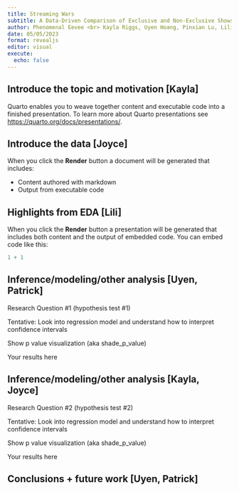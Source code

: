 ```yaml
---
title: Streaming Wars
subtitle: A Data-Driven Comparison of Exclusive and Non-Exclusive Shows on Popular Streaming Platforms
author: Phenomenal Eevee <br> Kayla Riggs, Uyen Hoang, Pinxian Lu, Lili Mkrtchyan, Joyce Chen 
date: 05/05/2023
format: revealjs
editor: visual
execute:
  echo: false
---
```


## Introduce the topic and motivation \[Kayla\]

Quarto enables you to weave together content and executable code into a finished presentation. To learn more about Quarto presentations see <https://quarto.org/docs/presentations/>.

## Introduce the data \[Joyce\]

When you click the **Render** button a document will be generated that includes:

-   Content authored with markdown
-   Output from executable code

## Highlights from EDA \[Lili\]

When you click the **Render** button a presentation will be generated that includes both content and the output of embedded code. You can embed code like this:

```r
1 + 1
```

## Inference/modeling/other analysis \[Uyen, Patrick\]

Research Question #1 (hypothesis test #1)

Tentative: Look into regression model and understand how to interpret confidence intervals

Show p value visualization (aka shade_p\_value)

Your results here

## Inference/modeling/other analysis \[Kayla, Joyce\]

Research Question #2 (hypothesis test #2)

Tentative: Look into regression model and understand how to interpret confidence intervals

Show p value visualization (aka shade_p\_value)

Your results here

## Conclusions + future work \[Uyen, Patrick\]
